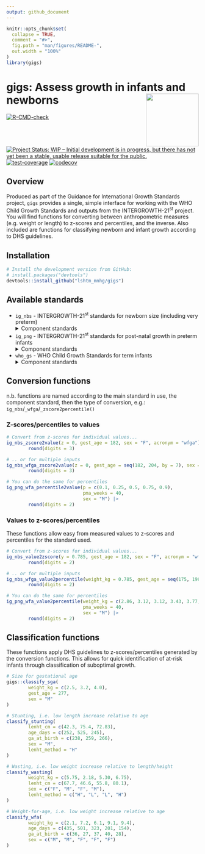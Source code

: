 ```yaml
---
output: github_document
---
```


<!-- README.md is generated from README.Rmd. Please edit that file -->

```r
knitr::opts_chunk$set(
  collapse = TRUE,
  comment = "#>",
  fig.path = "man/figures/README-",
  out.width = "100%"
)
library(gigs)
```

# gigs: Assess growth in infants and newborns <img src="man/figures/logo.png" align="right" height="138" />

<!-- badges: start -->
[![R-CMD-check](https://github.com/simpar1471/gigs/actions/workflows/R-CMD-check.yaml/badge.svg)](https://github.com/simpar1471/gigs/actions/workflows/R-CMD-check.yaml)
[![Project Status: WIP – Initial development is in progress, but there has not yet been a stable, usable release suitable for the public.](https://www.repostatus.org/badges/latest/wip.svg)](https://www.repostatus.org/#wip)
[![test-coverage](https://github.com/simpar1471/gigs/actions/workflows/test-coverage.yaml/badge.svg)](https://github.com/simpar1471/gigs/actions/workflows/test-coverage.yaml)
[![codecov](https://codecov.io/github/simpar1471/gigs/branch/master/graph/badge.svg?token=G5BIYGV5JL)](https://codecov.io/github/simpar1471/gigs)
<!-- badges: end -->

## Overview
Produced as part of the Guidance for International Growth Standards project, `gigs` provides a single, simple interface
for working with the WHO Child Growth Standards and outputs from the INTERGROWTH-21<sup>st</sup> project. You will find
functions for converting between anthropometric measures (e.g. weight or length) to z-scores and percentiles, and the
inverse. Also included are functions for classifying newborn and infant growth according to DHS guidelines.

## Installation
```r
# Install the development version from GitHub:
# install.packages("devtools")
devtools::install_github("lshtm_mnhg/gigs")
```

## Available standards
* `ig_nbs` - INTERGROWTH-21<sup>st</sup> standards for newborn size (including very preterm)
  <details><summary>Component standards</summary>

  + `wfga` - Weight (kg) for gestational age (days)
  + `lfga` - Length (cm) for gestational age (days)
  + `hcfga` - Head circumference (cm) for gestational age (days)
  + `wlrfga` - Weight-to-length ratio for gestational age (days)
  + `fmfga` - Fat mass (g) for gestational age (days)
  + `bfpfga` - Body fat percentage for gestational age (days)
  + `ffmfga` - Fat-free mass (g) for gestational age (days)
  </details>
* `ig_png` - INTERGROWTH-21<sup>st</sup> standards for post-natal growth in preterm infants
  <details><summary>Component standards</summary>

  + `wfa` - Weight (kg) for post-mentstrual age (weeks)
  + `lfa` - Length (cm) for post-mentstrual age (weeks)
  + `hcfa` - Head circumference (cm) for post-mentstrual age (weeks)
  </details>
* `who_gs` - WHO Child Growth Standards for term infants
  <details><summary>Component standards</summary>

  + `wfa` Weight (kg) for age (days)
  + `bfa` Body mass index for age (days)
  + `lhfa` Length/height (cm) for age (days)
  + `wfl` Weight (kg) for recumbent length (cm)
  + `wfh` Weight (kg) for standing height (cm)
  + `hcfa` Head circumference (mm) for age (days)
  + `acfa` Arm circumference (mm) for age (days)
  + `ssfa` Subscapular skinfold (mm) for age (days)
  + `tsfa` Triceps skinfold (mm) for age (days)
  </details>

## Conversion functions
n.b. functions are named according to the main standard in use, the component standard, then the type of conversion,
e.g.:
  `ig_nbs`/`_wfga`/`_zscore2percentile()`

### Z-scores/percentiles to values
```r
# Convert from z-scores for individual values...
ig_nbs_zscore2value(z = 0, gest_age = 182, sex = "F", acronym = "wfga") |>
        round(digits = 3)

# .. or for multiple inputs
ig_nbs_wfga_zscore2value(z = 0, gest_age = seq(182, 204, by = 7), sex = "F") |>
        round(digits = 3)

# You can do the same for percentiles
ig_png_wfa_percentile2value(p = c(0.1, 0.25, 0.5, 0.75, 0.9),
                            pma_weeks = 40,
                            sex = "M") |>
        round(digits = 2)
```

### Values to z-scores/percentiles
These functions allow easy from measured values to z-scores and percentiles for the standard used.
```r
# Convert from z-scores for individual values...
ig_nbs_value2zscore(y = 0.785, gest_age = 182, sex = "F", acronym = "wfga") |>
        round(digits = 2)

# .. or for multiple inputs
ig_nbs_wfga_value2percentile(weight_kg = 0.785, gest_age = seq(175, 196, by = 7), sex = "F") |>
        round(digits = 2)

# You can do the same for percentiles
ig_png_wfa_value2percentile(weight_kg = c(2.86, 3.12, 3.12, 3.43, 3.77, 4.10),
                            pma_weeks = 40,
                            sex = "M") |>
        round(digits = 2)
```

## Classification functions
These functions apply DHS guidelines to z-scores/percentiles generated by the conversion functions. This allows for quick
identification of at-risk infants through classification of suboptimal growth.
```r
# Size for gestational age
gigs::classify_sga(
        weight_kg = c(2.5, 3.2, 4.0),
        gest_age = 277,
        sex = "M"
)

# Stunting, i.e. low length increase relative to age
classify_stunting(
        lenht_cm = c(42.3, 75.4, 72.83),
        age_days = c(252, 525, 245),
        ga_at_birth = c(238, 259, 266),
        sex = "M",
        lenht_method = "H"
)

# Wasting, i.e. low weight increase relative to length/height
classify_wasting(
        weight_kg = c(5.75, 2.18, 5.30, 6.75),
        lenht_cm = c(67.7, 46.6, 55.8, 80.1),
        sex = c("F", "M", "F", "M"),
        lenht_method = c("H", "L", "L", "H")
)

# Weight-for-age, i.e. low weight increase relative to age
classify_wfa(
        weight_kg = c(2.1, 7.2, 6.1, 9.1, 9.4),
        age_days = c(435, 501, 323, 201, 154),
        ga_at_birth = c(36, 27, 37, 40, 28),
        sex = c("M", "M", "F", "F", "F")
)
```
